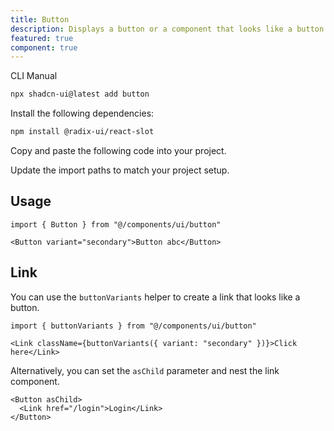 ```yaml
---
title: Button
description: Displays a button or a component that looks like a button.
featured: true
component: true
---
```


<PaddingBox>
  <ComponentPreview name="button-demo" />
</PaddingBox>

<PaddingBox title="Installation">
<Tabs defaultValue="cli">

<TabsList>
  <TabsTrigger value="cli">CLI</TabsTrigger>
  <TabsTrigger value="manual">Manual</TabsTrigger>
</TabsList>
<TabsContent value="cli">

```bash
npx shadcn-ui@latest add button
```

</TabsContent>

<TabsContent value="manual">

<Steps>

<Step>Install the following dependencies:</Step>

```bash
npm install @radix-ui/react-slot
```

<Step>Copy and paste the following code into your project.</Step>

<ComponentSource name="button" />

<Step>Update the import paths to match your project setup.</Step>

</Steps>

</TabsContent>

</Tabs>

## Usage

```tsx
import { Button } from "@/components/ui/button"
```

```tsx
<Button variant="secondary">Button abc</Button>
```

## Link

You can use the `buttonVariants` helper to create a link that looks like a button.

```tsx
import { buttonVariants } from "@/components/ui/button"
```

```tsx
<Link className={buttonVariants({ variant: "secondary" })}>Click here</Link>
```

Alternatively, you can set the `asChild` parameter and nest the link component.

```tsx
<Button asChild>
  <Link href="/login">Login</Link>
</Button>
```

</PaddingBox>

<PaddingBox title="Sizes">
  <ComponentPreview name="button-demo" />
</PaddingBox>

<PaddingBox title="Types">
  <ComponentPreview name="button-types" />
</PaddingBox>

<PaddingBox title="Shapes">
  <ComponentPreview name="button-shapes" />
</PaddingBox>

<PaddingBox title="Prefix">
  <ComponentPreview name="button-prefix" />
</PaddingBox>

<PaddingBox title="Rounded">
  <ComponentPreview name="button-rounded" />
</PaddingBox>

<PaddingBox title="Loading">
  <ComponentPreview name="button-loading" />
</PaddingBox>

<PaddingBox title="Disabled">
  <ComponentPreview name="button-disabled" />
</PaddingBox>
